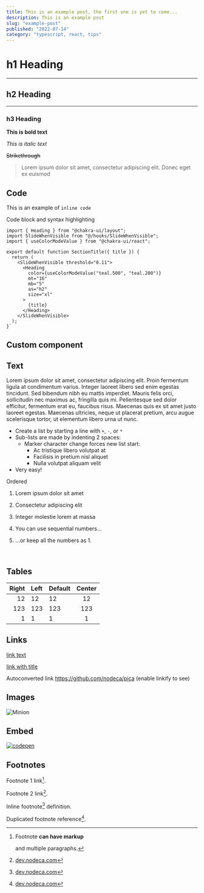 ```yaml
---
title: This is an example post, the first one is yet to come...
description: This is an example post
slug: "example-post"
published: "2022-07-14"
category: "typescript, react, tips"
---
```



# h1 Heading

---

## h2 Heading

---

### h3 Heading

**This is bold text**

_This is italic text_

~~Strikethrough~~

> Lorem ipsum dolor sit amet, consectetur adipiscing elit. Donec eget ex euismod

## Code

This is an example of `inline code`

Code block and syntax highlighting

```jsx:JSX {2-3, 16} showLineNumbers
import { Heading } from "@chakra-ui/layout";
import SlideWhenVisible from "@/hooks/SlideWhenVisible";
import { useColorModeValue } from "@chakra-ui/react";

export default function SectionTitle({ title }) {
  return (
    <SlideWhenVisible threshold="0.11">
      <Heading
        color={useColorModeValue("teal.500", "teal.200")}
        mt="16"
        mb="5"
        as="h2"
        size="xl"
      >
        {title}
      </Heading>
    </SlideWhenVisible>
  );
}`
```

## Custom component

<Counter />

## Text

Lorem ipsum dolor sit amet, consectetur adipiscing elit. Proin fermentum ligula at condimentum varius. Integer laoreet libero sed enim egestas tincidunt. Sed bibendum nibh eu mattis imperdiet. Mauris felis orci, sollicitudin nec maximus ac, fringilla quis mi. Pellentesque sed dolor efficitur, fermentum erat eu, faucibus risus. Maecenas quis ex sit amet justo laoreet egestas. Maecenas ultricies, neque ut placerat pretium, arcu augue scelerisque tortor, ut elementum libero urna ut nunc.

- Create a list by starting a line with `+`, `-`, or `*`
- Sub-lists are made by indenting 2 spaces:
  - Marker character change forces new list start:
    - Ac tristique libero volutpat at
    * Facilisis in pretium nisl aliquet
    - Nulla volutpat aliquam velit
- Very easy!

Ordered

1. Lorem ipsum dolor sit amet
2. Consectetur adipiscing elit
3. Integer molestie lorem at massa

4. You can use sequential numbers...
5. ...or keep all the numbers as 1.

<br />

## Tables

| Right | Left | Default | Center |
| ----: | :--- | ------- | :----: |
|    12 | 12   | 12      |   12   |
|   123 | 123  | 123     |  123   |
|     1 | 1    | 1       |   1    |

## Links

[link text](http://dev.nodeca.com)

[link with title](http://nodeca.github.io/pica/demo/ "title text!")

Autoconverted link https://github.com/nodeca/pica (enable linkify to see)

## Images

![Minion](/images/posts/example-post/thumbnail.png)

## Embed

[![codepen](https://codepen.io/nodeca/pen/bWdbjq.png)](https://codepen.io/jh3y/embed/jOGroXN?default-tab=html%2Cresult)

## Footnotes

Footnote 1 link[^first].

Footnote 2 link[^second].

Inline footnote[^second] definition.

Duplicated footnote reference[^second].

[^first]: Footnote **can have markup**

    and multiple paragraphs.

[^second]: [dev.nodeca.com](http://dev.nodeca.com)
